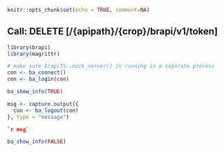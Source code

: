 ```r
knitr::opts_chunk$set(echo = TRUE, comment=NA)
```

## Call: DELETE [/{apipath}/{crop}/brapi/v1/token]
```r
library(brapi)
library(magrittr)

# make sure brapiTS::mock_server() is running in a separate process
con <- ba_connect()
con <- ba_login(con)

ba_show_info(TRUE)

msg <- capture.output({
  con <- ba_logout(con)
}, type = "message")


```

```json
`r msg`
```

```r
ba_show_info(FALSE)
```
